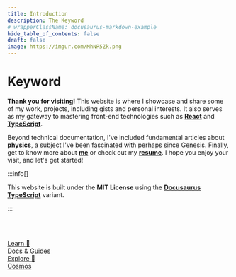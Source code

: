 ```yaml
---
title: Introduction
description: The Keyword
# wrapperClassName: docusaurus-markdown-example
hide_table_of_contents: false
draft: false
image: https://imgur.com/MhNR5Zk.png
---
```


# Keyword

<!-- **Welcome to my digital space!** -->

**Thank you for visiting!** This website is where I showcase and share some of my work, projects, including gists and personal interests. It also serves as my gateway to mastering front-end technologies such as [**React**](https://react.dev/) and [**TypeScript**](https://www.typescriptlang.org/).

Beyond technical documentation, I've included fundamental articles about [**physics**](./cosmos/overview), a subject I've been fascinated with perhaps since Genesis. Finally, get to know more about [**me**](./me) or check out my [**resume**](https://mkeithx.github.io/files/resume.pdf). I hope you enjoy your visit, and let's get started!




:::info[]

This website is built under the **MIT License** using the [**Docusaurus TypeScript**](/docs/contweaks/docusaurus/quick-start) variant. 

:::

<br></br>

<nav class="pagination-nav">
  <div class="pagination-nav__item">
    <a class="pagination-nav__link" href="/docs">
      <div class="pagination-nav__sublabel">Learn 📒</div>
      <div class="pagination-nav__label">Docs & Guides</div>
    </a>
  </div>
  <div class="pagination-nav__item pagination-nav__item--next">
    <a class="pagination-nav__link" href="cosmos/overview">
      <div class="pagination-nav__sublabel">Explore 🚀</div>
      <div class="pagination-nav__label">Cosmos</div>
    </a>
  </div>
</nav>
